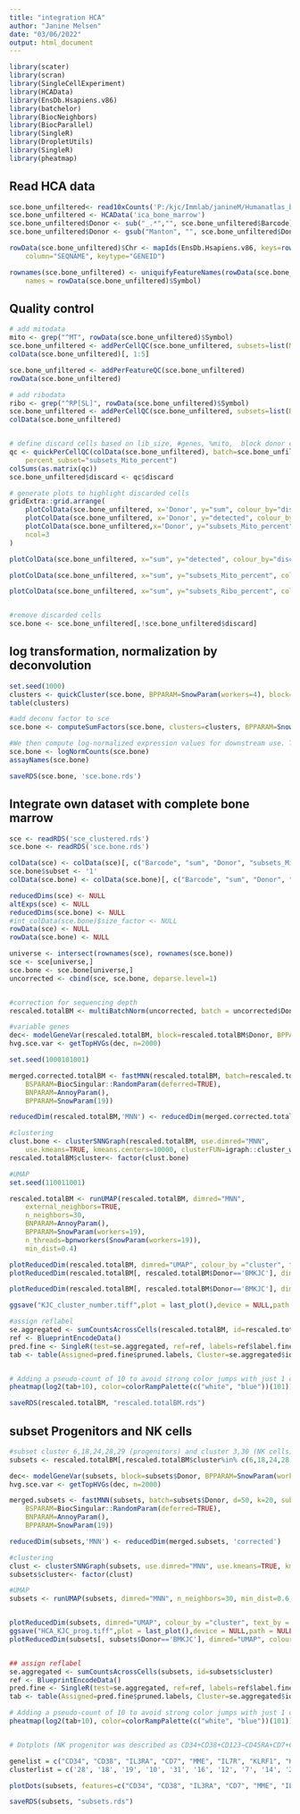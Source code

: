 ---
title: "integration HCA"
author: "Janine Melsen"
date: "03/06/2022"
output: html_document
---

```{r setup, include=FALSE, warning=FALSE, message=FALSE, error=FALSE}
library(scater)
library(scran)
library(SingleCellExperiment)
library(HCAData)
library(EnsDb.Hsapiens.v86)
library(batchelor)
library(BiocNeighbors)
library(BiocParallel)
library(SingleR)
library(DropletUtils)
library(SingleR)
library(pheatmap)
```

## Read HCA data
```{r}
sce.bone_unfiltered<- read10xCounts('P:/kjc/Immlab/janineM/Humanatlas_bonemarrow/ica_bone_marrow_h5.h5', type="HDF5")
sce.bone_unfiltered <- HCAData('ica_bone_marrow')
sce.bone_unfiltered$Donor <- sub("_.*","", sce.bone_unfiltered$Barcode)
sce.bone_unfiltered$Donor <- gsub("Manton", "", sce.bone_unfiltered$Donor)

rowData(sce.bone_unfiltered)$Chr <- mapIds(EnsDb.Hsapiens.v86, keys=rownames(sce.bone_unfiltered),
    column="SEQNAME", keytype="GENEID")

rownames(sce.bone_unfiltered) <- uniquifyFeatureNames(rowData(sce.bone_unfiltered)$ID,
    names = rowData(sce.bone_unfiltered)$Symbol)
```

## Quality control
```{r}
# add mitodata
mito <- grep("^MT", rowData(sce.bone_unfiltered)$Symbol)
sce.bone_unfiltered <- addPerCellQC(sce.bone_unfiltered, subsets=list(Mito=mito))
colData(sce.bone_unfiltered)[, 1:5]

sce.bone_unfiltered <- addPerFeatureQC(sce.bone_unfiltered)
rowData(sce.bone_unfiltered)

# add ribodata
ribo <- grep("^RP[SL]", rowData(sce.bone_unfiltered)$Symbol)
sce.bone_unfiltered <- addPerCellQC(sce.bone_unfiltered, subsets=list(Ribo=ribo))
colData(sce.bone_unfiltered)


# define discard cells based on lib_size, #genes, %mito,  block donor effect
qc <- quickPerCellQC(colData(sce.bone_unfiltered), batch=sce.bone_unfiltered$Donor,
    percent_subset="subsets_Mito_percent")
colSums(as.matrix(qc))
sce.bone_unfiltered$discard <- qc$discard

# generate plots to highlight discarded cells
gridExtra::grid.arrange(
    plotColData(sce.bone_unfiltered, x='Donor', y="sum", colour_by="discard")+ scale_y_log10() + ggtitle("Total RNA")+ylab("Total RNA"),
    plotColData(sce.bone_unfiltered, x='Donor', y="detected", colour_by="discard") + scale_y_log10() + ggtitle("Total genes") +ylab("Total genes"),
    plotColData(sce.bone_unfiltered,x='Donor', y="subsets_Mito_percent", colour_by="discard") + ggtitle("% Mito")+ylab("% Mito"),
    ncol=3
)

plotColData(sce.bone_unfiltered, x="sum", y="detected", colour_by="discard") +theme(panel.border = element_rect(color = "grey"))+theme_bw()+scale_y_continuous(breaks = c(0, 1000, 2500, 5000, 7500, 8300, 10000), limits = c(0, 10000))+geom_hline(yintercept = c(8300,1000), linetype='dashed')+ylab("total RNA")+xlab("Genes")

plotColData(sce.bone_unfiltered, x="sum", y="subsets_Mito_percent", colour_by="discard") +theme(panel.border = element_rect(color = "grey"))+theme_bw()+geom_hline(yintercept = 12.5, linetype = 'dashed')+scale_y_continuous(breaks = c(0, 12.5, 25, 50, 75, 100))+xlab("total RNA")+ylab("% mito")

plotColData(sce.bone_unfiltered, x="sum", y="subsets_Ribo_percent", colour_by="discard") +theme(panel.border = element_rect(color = "grey"))+theme_bw()+xlab("total RNA")+ylab("% ribo")


#remove discarded cells
sce.bone <- sce.bone_unfiltered[,!sce.bone_unfiltered$discard]

```

## log transformation, normalization by deconvolution 
```{r}
set.seed(1000)
clusters <- quickCluster(sce.bone, BPPARAM=SnowParam(workers=4), block=sce.bone$Donor)
table(clusters)

#add deconv factor to sce
sce.bone <- computeSumFactors(sce.bone, clusters=clusters, BPPARAM=SnowParam(workers=19))

#We then compute log-normalized expression values for downstream use. This data set does not contain spike-in transcripts so separate normalziation with computeSpikeFactors() is not required.
sce.bone <- logNormCounts(sce.bone)
assayNames(sce.bone)

saveRDS(sce.bone, 'sce.bone.rds')
```


## Integrate own dataset with complete bone marrow
```{r}
sce <- readRDS('sce_clustered.rds')
sce.bone <- readRDS('sce.bone.rds')

colData(sce) <- colData(sce)[, c("Barcode", "sum", "Donor", "subsets_Mito_percent", "subsets_Ribo_percent", "subset")]
sce.bone$subset <- '1'
colData(sce.bone) <- colData(sce.bone)[, c("Barcode", "sum", "Donor", "subsets_Mito_percent", "subsets_Ribo_percent", "subset")]

reducedDims(sce) <- NULL
altExps(sce) <- NULL
reducedDims(sce.bone) <- NULL
#int_colData(sce.bone)$size_factor <- NULL
rowData(sce) <- NULL
rowData(sce.bone) <- NULL

universe <- intersect(rownames(sce), rownames(sce.bone))
sce <- sce[universe,]
sce.bone <- sce.bone[universe,]
uncorrected <- cbind(sce, sce.bone, deparse.level=1)


#correction for sequencing depth
rescaled.totalBM <- multiBatchNorm(uncorrected, batch = uncorrected$Donor, BPPARAM=SnowParam(workers=18))

#variable genes
dec<- modelGeneVar(rescaled.totalBM, block=rescaled.totalBM$Donor, BPPARAM=SnowParam(workers=19))
hvg.sce.var <- getTopHVGs(dec, n=2000)

set.seed(1000101001)

merged.corrected.totalBM <- fastMNN(rescaled.totalBM, batch=rescaled.totalBM$Donor, d=50, k=20, subset.row=hvg.sce.var,
    BSPARAM=BiocSingular::RandomParam(deferred=TRUE),
    BNPARAM=AnnoyParam(),
    BPPARAM=SnowParam(19))

reducedDim(rescaled.totalBM,'MNN') <- reducedDim(merged.corrected.totalBM, 'corrected')

#clustering
clust.bone <- clusterSNNGraph(rescaled.totalBM, use.dimred="MNN", 
    use.kmeans=TRUE, kmeans.centers=10000, clusterFUN=igraph::cluster_walktrap)
rescaled.totalBM$cluster<- factor(clust.bone)

#UMAP
set.seed(110011001)

rescaled.totalBM <- runUMAP(rescaled.totalBM, dimred="MNN",
    external_neighbors=TRUE, 
    n_neighbors=30,
    BNPARAM=AnnoyParam(),
    BPPARAM=SnowParam(workers=19),
    n_threads=bpnworkers(SnowParam(workers=19)),
    min_dist=0.4)

plotReducedDim(rescaled.totalBM, dimred="UMAP", colour_by ="cluster", text_by = 'cluster')+ theme(text = element_text(size = 15), axis.text=element_text(size=15))
plotReducedDim(rescaled.totalBM[, rescaled.totalBM$Donor=='BMKJC'], dimred="UMAP", colour_by ="subset")+ theme(text = element_text(size = 15), axis.text=element_text(size=15))+xlim(-10.268,15.107)+ylim(-13.8857,13.8296)

plotReducedDim(rescaled.totalBM[, rescaled.totalBM$Donor=='BMKJC'], dimred="UMAP", colour_by ="cluster", text_by='cluster')+ theme(text = element_text(size = 15), axis.text=element_text(size=15))+xlim(-10.268,15.107)+ylim(-13.8857,13.8296)

ggsave("KJC_cluster_number.tiff",plot = last_plot(),device = NULL,path = NULL,scale = 1,width = 6,height = 4,dpi =300,limitsize = TRUE,bg = NULL,)

#assign reflabel
se.aggregated <- sumCountsAcrossCells(rescaled.totalBM, id=rescaled.totalBM$cluster)
ref <- BlueprintEncodeData()
pred.fine <- SingleR(test=se.aggregated, ref=ref, labels=ref$label.fine,assay.type.test="sum")
tab <- table(Assigned=pred.fine$pruned.labels, Cluster=se.aggregated$ids)


# Adding a pseudo-count of 10 to avoid strong color jumps with just 1 cell.
pheatmap(log2(tab+10), color=colorRampPalette(c("white", "blue"))(101))

saveRDS(rescaled.totalBM, "rescaled.totalBM.rds")

```

## subset Progenitors and NK cells

```{r}
#subset cluster 6,18,24,28,29 (progenitors) and cluster 3,30 (NK cells)
subsets <- rescaled.totalBM[,rescaled.totalBM$cluster%in% c(6,18,24,28,29,3,30)]

dec<- modelGeneVar(subsets, block=subsets$Donor, BPPARAM=SnowParam(workers=19))
hvg.sce.var <- getTopHVGs(dec, n=2000)

merged.subsets <- fastMNN(subsets, batch=subsets$Donor, d=50, k=20, subset.row=hvg.sce.var,
    BSPARAM=BiocSingular::RandomParam(deferred=TRUE),
    BNPARAM=AnnoyParam(),
    BPPARAM=SnowParam(19))

reducedDim(subsets,'MNN') <- reducedDim(merged.subsets, 'corrected')

#clustering
clust <- clusterSNNGraph(subsets, use.dimred="MNN", use.kmeans=TRUE, kmeans.centers=4000)
subsets$cluster<- factor(clust)

#UMAP
subsets <- runUMAP(subsets, dimred="MNN", n_neighbors=30, min_dist=0.6, name="UMAP")


plotReducedDim(subsets, dimred="UMAP", colour_by ="cluster", text_by = 'cluster')+ theme(text = element_text(size = 15), axis.text=element_text(size=15))
ggsave("HCA_KJC_prog.tiff",plot = last_plot(),device = NULL,path = NULL,scale = 1,width = 6,height = 4, dpi =300,limitsize = TRUE,bg = NULL,)
plotReducedDim(subsets[, subsets$Donor=='BMKJC'], dimred="UMAP", colour_by ="subset", text_by = 'subset')


## assign reflabel
se.aggregated <- sumCountsAcrossCells(subsets, id=subsets$cluster)
ref <- BlueprintEncodeData()
pred.fine <- SingleR(test=se.aggregated, ref=ref, labels=ref$label.fine,assay.type.test="sum")
tab <- table(Assigned=pred.fine$pruned.labels, Cluster=se.aggregated$ids)

# Adding a pseudo-count of 10 to avoid strong color jumps with just 1 cell.
pheatmap(log2(tab+10), color=colorRampPalette(c("white", "blue"))(101))


# Dotplots (NK progenitor was described as CD34+CD38+CD123−CD45RA+CD7+CD10+CD127− cells)

genelist = c("CD34", "CD38", "IL3RA", "CD7", "MME", "IL7R", "KLRF1", "KLRD1")
clusterlist = c('28', '18', '19', '10', '31', '16', '12', '7', '14', '22', '13', '1', '9', '5', '25', '24', '30', '2', '3', '32', '20', '26', '23', '17', '6', '4', '15', '34', '29', '8', '11', '27', '33', '21')

plotDots(subsets, features=c("CD34", "CD38", "IL3RA", "CD7", "MME", "IL7R", "KLRF1", "KLRD1"), group='cluster')+scale_y_discrete(limits=rev(genelist))+scale_x_discrete(limits=(clusterlist))

saveRDS(subsets, "subsets.rds")
```



